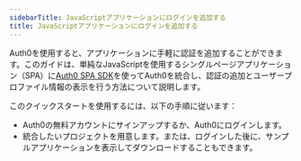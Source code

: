```yaml
---
sidebarTitle: JavaScriptアプリケーションにログインを追加する
title: JavaScriptアプリケーションにログインを追加する
---
```


Auth0を使用すると、アプリケーションに手軽に認証を追加することができます。このガイドは、単純なJavaScriptを使用するシングルページアプリケーション（SPA）に[Auth0 SPA SDK](https://github.com/auth0/auth0-spa-js)を使ってAuth0を統合し、認証の追加とユーザープロファイル情報の表示を行う方法について説明します。

このクイックスタートを使用するには、以下の手順に従います：

* Auth0の無料アカウントにサインアップするか、Auth0にログインします。
* 統合したいプロジェクトを用意します。または、ログインした後に、サンプルアプリケーションを表示してダウンロードすることもできます。